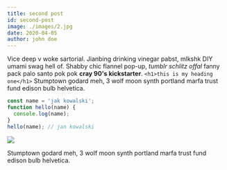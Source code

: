 ```yaml
---
title: second post
id: second-post
image: ./images/2.jpg
date: 2020-04-05
author: john doe
---
```



Vice deep v woke sartorial. Jianbing drinking vinegar pabst, mlkshk DIY umami swag hell of. Shabby chic flannel pop-up, _tumblr schlitz offal_ fanny pack palo santo pok pok **cray 90's kickstarter**.
`<h1>this is my heading one</h1>`
Stumptown godard meh, 3 wolf moon synth portland marfa trust fund edison bulb helvetica.

<Counter/>

<div className="code">

```javascript
const name = 'jak kowalski';
function hello(name) {
  console.log(name);
}
hello(name); // jan kowalski
```

</div>

<div className="post-image">

![](./images/1.jpg)

</div>

Stumptown godard meh, 3 wolf moon synth portland marfa trust fund edison bulb helvetica.